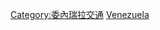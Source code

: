{{commonscat|Rail transport in Venezuela}}

[[Category:委內瑞拉交通|Category:委內瑞拉交通]]
[[Category:南美洲各國鐵路|Venezuela]]